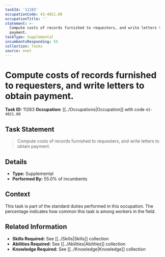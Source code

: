 ```yaml
---
taskId: '11283'
occupationCode: 43-4021.00
occupationTitle: ''
statement: >-
  Compute costs of records furnished to requesters, and write letters to obtain
  payment.
taskType: Supplemental
incumbentsResponding: 55
collection: Tasks
source: onet
---
```

# Compute costs of records furnished to requesters, and write letters to obtain payment.

**Task ID:** 11283
**Occupation:** [[../Occupations|Occupation]] with code `43-4021.00`

## Task Statement

> Compute costs of records furnished to requesters, and write letters to obtain payment.

## Details

- **Type:** Supplemental
- **Performed By:** 55.0% of incumbents

## Context

This task is part of the standard duties performed in this occupation. The percentage indicates how common this task is among workers in the field.

## Related Information

- **Skills Required:** See [[../Skills|Skills]] collection
- **Abilities Required:** See [[../Abilities|Abilities]] collection
- **Knowledge Required:** See [[../Knowledge|Knowledge]] collection
